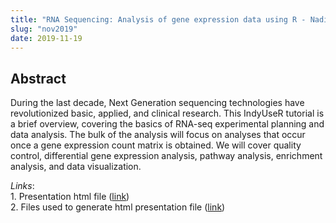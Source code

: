 ```yaml
---
title: "RNA Sequencing: Analysis of gene expression data using R - Nadia Atallah Lanman"
slug: "nov2019"
date: 2019-11-19
---
```


## Abstract

During the last decade, Next Generation sequencing technologies have revolutionized basic, applied, and clinical research. This IndyUseR tutorial is a brief overview, covering the basics of RNA-seq experimental planning and data analysis. The bulk of the analysis will focus on analyses that occur once a gene expression count matrix is obtained. We will cover quality control, differential gene expression analysis, pathway analysis, enrichment analysis, and data visualization.

*Links*:   
1. Presentation html file ([link]())   
2. Files used to generate html presentation file ([link](https://github.com/IndyUseR/Meetings/tree/master/2019_11_November))

